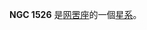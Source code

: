 {{NGCInfoBox|NGCID=NGC 1526|發現者=約翰·弗里德里希·威廉·赫歇爾|發現日期=1834年11月2日|其他編號=ESO 84-3,IRAS04048-6558|曆元=J2000.0|赤經=4時5分12.3秒
|赤緯=-65°50'24"|星座=网罟座|星體=星系|星等=13.8|表面亮度=12.9|藍等=14.6}}

'''NGC 1526''' 是[[网罟座|网罟座]]的一個[[星系|星系]]。

{{NGCReference|1526}}